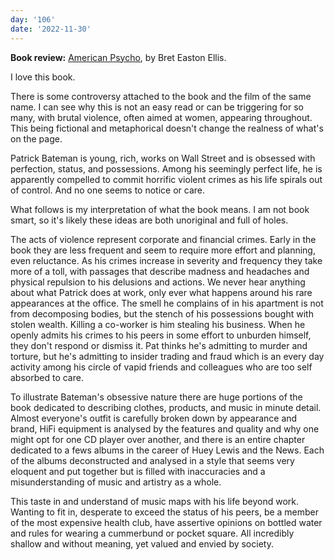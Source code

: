```yaml
---
day: '106'
date: '2022-11-30'
---
```


**Book review:** [American Psycho](https://www.goodreads.com/book/show/28676.American_Psycho), by Bret Easton Ellis.

I love this book.

There is some controversy attached to the book and the film of the same name. I can see why this is not an easy read or can be triggering for so many, with brutal violence, often aimed at women, appearing throughout. This being fictional and metaphorical doesn't change the realness of what's on the page.

Patrick Bateman is young, rich, works on Wall Street and is obsessed with perfection, status, and possessions. Among his seemingly perfect life, he is apparently compelled to commit horrific violent crimes as his life spirals out of control. And no one seems to notice or care.

What follows is my interpretation of what the book means. I am not book smart, so it's likely these ideas are both unoriginal and full of holes.

The acts of violence represent corporate and financial crimes. Early in the book they are less frequent and seem to require more effort and planning, even reluctance. As his crimes increase in severity and frequency they take more of a toll, with passages that describe madness and headaches and physical repulsion to his delusions and actions. We never hear anything about what Patrick does at work, only ever what happens around his rare appearances at the office. The smell he complains of in his apartment is not from decomposing bodies, but the stench of his possessions bought with stolen wealth. Killing a co-worker is him stealing his business. When he openly admits his crimes to his peers in some effort to unburden himself, they don't respond or dismiss it. Pat thinks he's admitting to murder and torture, but he's admitting to insider trading and fraud which is an every day activity among his circle of vapid friends and colleagues who are too self absorbed to care.

To illustrate Bateman's obsessive nature there are huge portions of the book dedicated to describing clothes, products, and music in minute detail. Almost everyone's outfit is carefully broken down by appearance and brand, HiFi equipment is analysed by the features and quality and why one might opt for one CD player over another, and there is an entire chapter dedicated to a fews albums in the career of Huey Lewis and the News. Each of the albums deconstructed and analysed in a style that seems very eloquent and put together but is filled with inaccuracies and a misunderstanding of music and artistry as a whole.

This taste in and understand of music maps with his life beyond work. Wanting to fit in, desperate to exceed the status of his peers, be a member of the most expensive health club, have assertive opinions on bottled water and rules for wearing a cummerbund or pocket square. All incredibly shallow and without meaning, yet valued and envied by society.

